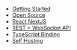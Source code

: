 - [Getting Started](/docs/getting-started)
- [Open Source](/docs/open-source)
- [React NextJS](/docs/react-nextjs)
- [REST + WebSocket API](/docs/rest-websocket-api)
- [TypeScript Binding](/docs/typescript)
- [Self Hosting](/docs/self-hosting-guide)
